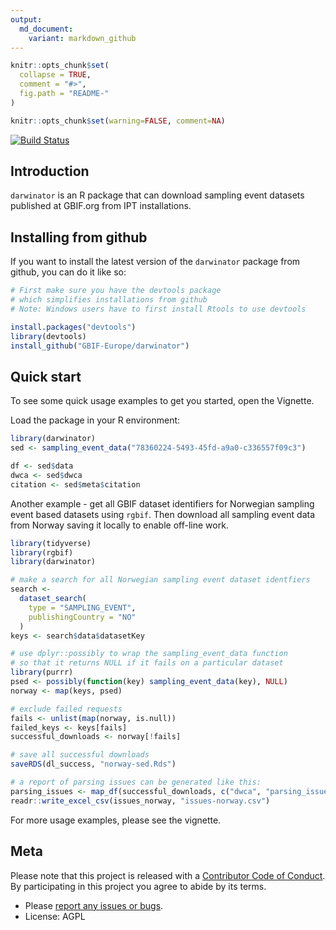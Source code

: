 ```yaml
---
output:
  md_document:
    variant: markdown_github
---
```


<!-- README.md is generated from README.Rmd. Please edit that file -->

```r
knitr::opts_chunk$set(
  collapse = TRUE,
  comment = "#>",
  fig.path = "README-"
)
```

```r
knitr::opts_chunk$set(warning=FALSE, comment=NA)
```

[![Build Status](https://travis-ci.org/GBIF-Europe/darwinator.svg?branch=master)](https://travis-ci.org/GBIF-Europe/darwinator)

## Introduction

`darwinator` is an R package that can download sampling event datasets published at GBIF.org from IPT installations.

## Installing from github

If you want to install the latest version of the `darwinator` package from github, you can do it like so:

```r
# First make sure you have the devtools package
# which simplifies installations from github
# Note: Windows users have to first install Rtools to use devtools

install.packages("devtools") 
library(devtools)
install_github("GBIF-Europe/darwinator")

```

## Quick start

To see some quick usage examples to get you started, open the Vignette.

Load the package in your R environment:


```r

library(darwinator)
sed <- sampling_event_data("78360224-5493-45fd-a9a0-c336557f09c3")

df <- sed$data
dwca <- sed$dwca
citation <- sed$meta$citation

```

Another example - get all GBIF dataset identifiers for Norwegian sampling event based datasets using `rgbif`. Then download all sampling event data from Norway saving it locally to enable off-line work.

```r
library(tidyverse)
library(rgbif)
library(darwinator)

# make a search for all Norwegian sampling event dataset identfiers
search <-
  dataset_search(
    type = "SAMPLING_EVENT",
    publishingCountry = "NO"
  )
keys <- search$data$datasetKey

# use dplyr::possibly to wrap the sampling_event_data function
# so that it returns NULL if it fails on a particular dataset
library(purrr)
psed <- possibly(function(key) sampling_event_data(key), NULL)
norway <- map(keys, psed)

# exclude failed requests
fails <- unlist(map(norway, is.null))
failed_keys <- keys[fails]
successful_downloads <- norway[!fails]

# save all successful downloads
saveRDS(dl_success, "norway-sed.Rds")

# a report of parsing issues can be generated like this:
parsing_issues <- map_df(successful_downloads, c("dwca", "parsing_issues"))
readr::write_excel_csv(issues_norway, "issues-norway.csv")

```

For more usage examples, please see the vignette.

## Meta

Please note that this project is released with a [Contributor Code of Conduct](CONDUCT.md). By participating in this project you agree to abide by its terms.

* Please [report any issues or bugs](https://github.com/GBIF-Europe/darwinator/issues).
* License: AGPL
